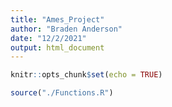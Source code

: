 ```yaml
---
title: "Ames_Project"
author: "Braden Anderson"
date: "12/2/2021"
output: html_document
---
```


```r
knitr::opts_chunk$set(echo = TRUE)

source("./Functions.R")
```


```r


```

